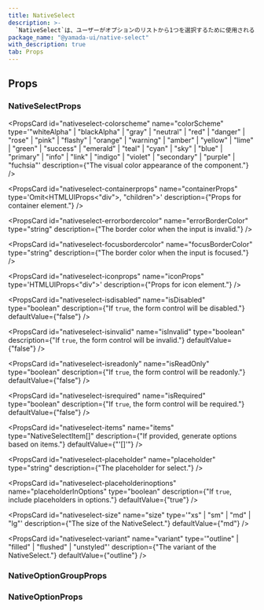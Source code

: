 ```yaml
---
title: NativeSelect
description: >-
  `NativeSelect`は、ユーザーがオプションのリストから1つを選択するために使用されるコンポーネントです。ブラウザ（ユーザーエージェント）によって提供されるネイティブなドロップダウンリストを表示します。
package_name: "@yamada-ui/native-select"
with_description: true
tab: Props
---
```


## Props

### NativeSelectProps

<PropsCard
  id="nativeselect-colorscheme"
  name="colorScheme"
  type='"whiteAlpha" | "blackAlpha" | "gray" | "neutral" | "red" | "danger" | "rose" | "pink" | "flashy" | "orange" | "warning" | "amber" | "yellow" | "lime" | "green" | "success" | "emerald" | "teal" | "cyan" | "sky" | "blue" | "primary" | "info" | "link" | "indigo" | "violet" | "secondary" | "purple" | "fuchsia"'
  description={"The visual color appearance of the component."}
/>

<PropsCard
  id="nativeselect-containerprops"
  name="containerProps"
  type='Omit<HTMLUIProps<"div">, "children">'
  description={"Props for container element."}
/>

<PropsCard
  id="nativeselect-errorbordercolor"
  name="errorBorderColor"
  type="string"
  description={"The border color when the input is invalid."}
/>

<PropsCard
  id="nativeselect-focusbordercolor"
  name="focusBorderColor"
  type="string"
  description={"The border color when the input is focused."}
/>

<PropsCard
  id="nativeselect-iconprops"
  name="iconProps"
  type='HTMLUIProps<"div">'
  description={"Props for icon element."}
/>

<PropsCard
  id="nativeselect-isdisabled"
  name="isDisabled"
  type="boolean"
  description={"If `true`, the form control will be disabled."}
  defaultValue={"false"}
/>

<PropsCard
  id="nativeselect-isinvalid"
  name="isInvalid"
  type="boolean"
  description={"If `true`, the form control will be invalid."}
  defaultValue={"false"}
/>

<PropsCard
  id="nativeselect-isreadonly"
  name="isReadOnly"
  type="boolean"
  description={"If `true`, the form control will be readonly."}
  defaultValue={"false"}
/>

<PropsCard
  id="nativeselect-isrequired"
  name="isRequired"
  type="boolean"
  description={"If `true`, the form control will be required."}
  defaultValue={"false"}
/>

<PropsCard
  id="nativeselect-items"
  name="items"
  type="NativeSelectItem[]"
  description={"If provided, generate options based on items."}
  defaultValue={"'[]'"}
/>

<PropsCard
  id="nativeselect-placeholder"
  name="placeholder"
  type="string"
  description={"The placeholder for select."}
/>

<PropsCard
  id="nativeselect-placeholderinoptions"
  name="placeholderInOptions"
  type="boolean"
  description={"If `true`, include placeholders in options."}
  defaultValue={"true"}
/>

<PropsCard
  id="nativeselect-size"
  name="size"
  type='"xs" | "sm" | "md" | "lg"'
  description={"The size of the NativeSelect."}
  defaultValue={"md"}
/>

<PropsCard
  id="nativeselect-variant"
  name="variant"
  type='"outline" | "filled" | "flushed" | "unstyled"'
  description={"The variant of the NativeSelect."}
  defaultValue={"outline"}
/>

### NativeOptionGroupProps

### NativeOptionProps
